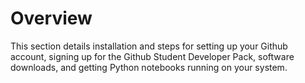 # Overview

This section details installation and steps for setting up your Github account, signing up for the Github Student Developer Pack, software downloads, and getting Python notebooks running on your system.